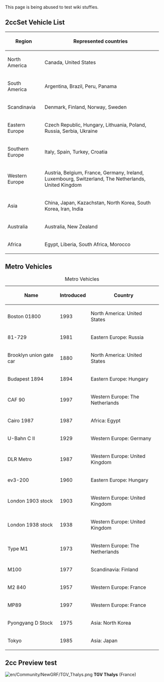 This page is being abused to test wiki stuffies. 

== 2ccSet Vehicle List ==

{| class="wikitable" border="1"
! scope="col" |Region
! scope="col" |Represented countries
|-
| North America || Canada, United States
|-
| South America || Argentina, Brazil, Peru, Panama
|-
| Scandinavia || Denmark, Finland, Norway, Sweden
|-
| Eastern Europe || Czech Republic, Hungary, Lithuania, Poland, Russia, Serbia, Ukraine
|-
| Southern Europe || Italy, Spain, Turkey, Croatia
|-
| Western Europe || Austria, Belgium, France, Germany, Ireland, Luxembourg, Switzerland, The Netherlands, United Kingdom
|-
| Asia || China, Japan, Kazachstan, North Korea, South Korea, Iran, India
|-
| Australia || Australia, New Zealand
|-
| Africa || Egypt, Liberia, South Africa, Morocco
|}

== Metro Vehicles ==

{| class="wikitable sortable" border="1"
|+ Metro Vehicles
|-
! scope="col" | Name
! scope="col" | Introduced
! scope="col" | Country
|-
| Boston 01800 || 1993 || North America: United States
|-
| 81-729 || 1981 || Eastern Europe: Russia
|-
| Brooklyn union gate car || 1880 || North America: United States
|-
| Budapest 1894 || 1894 || Eastern Europe: Hungary
|-
| CAF 90 || 1997 || Western Europe: The Netherlands
|-
| Cairo 1987 || 1987 || Africa: Egypt
|-
| U-Bahn C II || 1929 || Western Europe: Germany
|-
| DLR Metro || 1987 || Western Europe: United Kingdom
|-
| ev3-200 || 1960 || Eastern Europe: Hungary
|-
| London 1903 stock || 1903 || Western Europe: United Kingdom
|-
| London 1938 stock || 1938 || Western Europe: United Kingdom
|-
| Type M1 || 1973 || Western Europe: The Netherlands
|-
| M100 || 1977 || Scandinavia: Finland
|-
| M2 840 || 1957 || Western Europe: France
|-
| MP89 || 1997 || Western Europe: France
|-
| Pyongyang D Stock || 1975 || Asia: North Korea
|-
| Tokyo || 1985 || Asia: Japan
|}

==2cc Preview test==

[[File:en/Community/NewGRF/TGV Thalys.png]] '''TGV Thalys''' (France)
